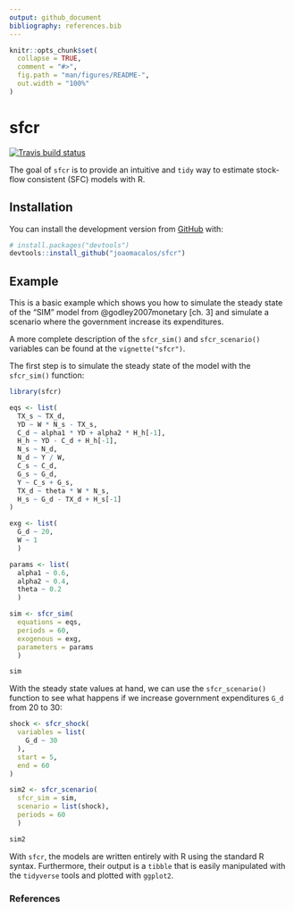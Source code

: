 ```yaml
---
output: github_document
bibliography: references.bib
---
```


<!-- README.md is generated from README.Rmd. Please edit that file -->

```r
knitr::opts_chunk$set(
  collapse = TRUE,
  comment = "#>",
  fig.path = "man/figures/README-",
  out.width = "100%"
)
```

# sfcr

<!-- badges: start -->
[![Travis build status](https://travis-ci.com/joaomacalos/sfcr.svg?branch=master)](https://travis-ci.com/joaomacalos/sfcr)
<!-- badges: end -->

The goal of `sfcr` is to provide an intuitive and `tidy` way to estimate stock-flow consistent (SFC) models with R. 

## Installation

You can install the development version from [GitHub](https://github.com/) with:

``` r
# install.packages("devtools")
devtools::install_github("joaomacalos/sfcr")
```
## Example

This is a basic example which shows you how to simulate the steady state of the "SIM" model from @godley2007monetary [ch. 3] and simulate a scenario where the government increase its expenditures.

A more complete description of the `sfcr_sim()` and `sfcr_scenario()` variables can be found at the `vignette("sfcr")`.

The first step is to simulate the steady state of the model with the `sfcr_sim()` function:

```r
library(sfcr)

eqs <- list(
  TX_s ~ TX_d,
  YD ~ W * N_s - TX_s,
  C_d ~ alpha1 * YD + alpha2 * H_h[-1],
  H_h ~ YD - C_d + H_h[-1],
  N_s ~ N_d,
  N_d ~ Y / W,
  C_s ~ C_d,
  G_s ~ G_d,
  Y ~ C_s + G_s,
  TX_d ~ theta * W * N_s,
  H_s ~ G_d - TX_d + H_s[-1]
)

exg <- list(
  G_d ~ 20, 
  W ~ 1
  )

params <- list(
  alpha1 ~ 0.6,
  alpha2 ~ 0.4,
  theta ~ 0.2
  )

sim <- sfcr_sim(
  equations = eqs, 
  periods = 60, 
  exogenous = exg, 
  parameters = params
  )

sim
```

With the steady state values at hand, we can use the `sfcr_scenario()` function to see what happens if we increase government expenditures `G_d` from 20 to 30:

```r
shock <- sfcr_shock(
  variables = list(
    G_d ~ 30
  ),
  start = 5,
  end = 60
)

sim2 <- sfcr_scenario(
  sfcr_sim = sim,
  scenario = list(shock),
  periods = 60
  )

sim2
```

With `sfcr`, the models are written entirely with R using the standard R syntax. Furthermore, their output is a `tibble` that is easily manipulated with the `tidyverse` tools and plotted with `ggplot2`.

### References
